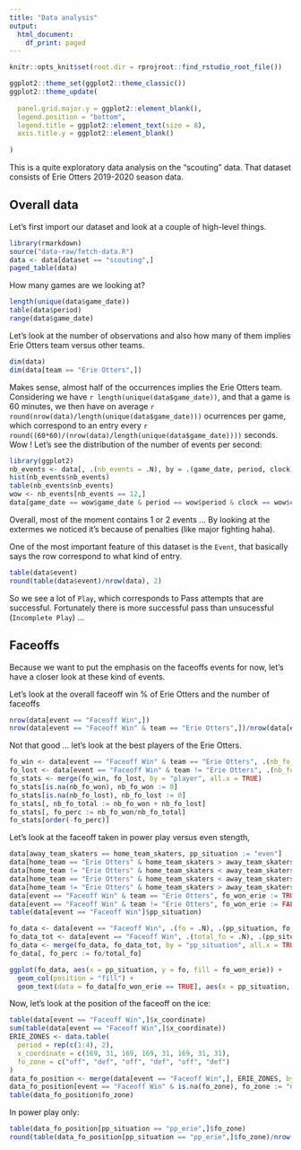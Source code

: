 ```yaml
---
title: "Data analysis"
output:
  html_document:
    df_print: paged
---
```


```r
knitr::opts_knit$set(root.dir = rprojroot::find_rstudio_root_file())

ggplot2::theme_set(ggplot2::theme_classic())
ggplot2::theme_update(
  
  panel.grid.major.y = ggplot2::element_blank(),
  legend.position = "bottom",
  legend.title = ggplot2::element_text(size = 8),
  axis.title.y = ggplot2::element_blank()
  
)
```

This is a quite exploratory data analysis on the "scouting" data. That dataset consists of Erie Otters 2019-2020 season data.

## Overall data

Let's first import our dataset and look at a couple of high-level things.

```r
library(rmarkdown)
source("data-raw/fetch-data.R")
data <- data[dataset == "scouting",]
paged_table(data)
```

How many games are we looking at? 

```r
length(unique(data$game_date))
table(data$period)
range(data$game_date)
```

Let's look at the number of observations and also how many of them implies Erie Otters team versus other teams.

```r
dim(data)
dim(data[team == "Erie Otters",])
```

Makes sense, almost half of the occurrences implies the Erie Otters team. Considering we have `r length(unique(data$game_date))`, and that a game is 60 minutes, we then have on average `r round(nrow(data)/length(unique(data$game_date)))` ocurrences per game, which correspond to an entry every `r round((60*60)/(nrow(data)/length(unique(data$game_date))))` seconds. Wow ! Let's see the distribution of the number of events per second:

```r
library(ggplot2)
nb_events <- data[, .(nb_events = .N), by = .(game_date, period, clock)]
hist(nb_events$nb_events)
table(nb_events$nb_events)
wow <- nb_events[nb_events == 12,]
data[game_date == wow$game_date & period == wow$period & clock == wow$clock,]
```

Overall, most of the moment contains 1 or 2 events ... By looking at the extermes we noticed it's because of penalties (like major fighting haha).

One of the most important feature of this dataset is the `Event`, that basically says the row correspond to what kind of entry.

```r
table(data$event)
round(table(data$event)/nrow(data), 2)
```

So we see a lot of `Play`, which corresponds to Pass attempts that are successful. Fortunately there is more successful pass than unsucessful (`Incomplete Play`) ... 

## Faceoffs

Because we want to put the emphasis on the faceoffs events for now, let's have a closer look at these kind of events.

Let's look at the overall faceoff win % of Erie Otters and the number of faceoffs

```r
nrow(data[event == "Faceoff Win",])
nrow(data[event == "Faceoff Win" & team == "Erie Otters",])/nrow(data[event == "Faceoff Win",])
```

Not that good ... let's look at the best players of the Erie Otters.

```r
fo_win <- data[event == "Faceoff Win" & team == "Erie Otters", .(nb_fo_won = .N), by = .(player)]
fo_lost <- data[event == "Faceoff Win" & team != "Erie Otters", .(nb_fo_lost = .N), by = .(player = player_2)]
fo_stats <- merge(fo_win, fo_lost, by = "player", all.x = TRUE)
fo_stats[is.na(nb_fo_won), nb_fo_won := 0]
fo_stats[is.na(nb_fo_lost), nb_fo_lost := 0]
fo_stats[, nb_fo_total := nb_fo_won + nb_fo_lost]
fo_stats[, fo_perc := nb_fo_won/nb_fo_total]
fo_stats[order(-fo_perc)]
```

Let's look at the faceoff taken in power play versus even stength,

```r
data[away_team_skaters == home_team_skaters, pp_situation := "even"]
data[home_team == "Erie Otters" & home_team_skaters > away_team_skaters, pp_situation := "pp_erie"]
data[home_team != "Erie Otters" & home_team_skaters < away_team_skaters, pp_situation := "pp_erie"]
data[home_team == "Erie Otters" & home_team_skaters < away_team_skaters, pp_situation := "pk_erie"]
data[home_team != "Erie Otters" & home_team_skaters > away_team_skaters, pp_situation := "pk_erie"]
data[event == "Faceoff Win" & team == "Erie Otters", fo_won_erie := TRUE]
data[event == "Faceoff Win" & team != "Erie Otters", fo_won_erie := FALSE]
table(data[event == "Faceoff Win"]$pp_situation)

fo_data <- data[event == "Faceoff Win", .(fo = .N), .(pp_situation, fo_won_erie)]
fo_data_tot <- data[event == "Faceoff Win", .(total_fo = .N), .(pp_situation)]
fo_data <- merge(fo_data, fo_data_tot, by = "pp_situation", all.x = TRUE)
fo_data[, fo_perc := fo/total_fo]

ggplot(fo_data, aes(x = pp_situation, y = fo, fill = fo_won_erie)) +
  geom_col(position = "fill") +
  geom_text(data = fo_data[fo_won_erie == TRUE], aes(x = pp_situation, label = round(fo_perc, 2), y=fo_perc + 0.04))
```

Now, let's look at the position of the faceoff on the ice: 

```r
table(data[event == "Faceoff Win",]$x_coordinate)
sum(table(data[event == "Faceoff Win",]$x_coordinate))
ERIE_ZONES <- data.table(
  period = rep(c(1:4), 2),
  x_coordinate = c(169, 31, 169, 169, 31, 169, 31, 31),
  fo_zone = c("off", "def", "off", "def", "off", "def")
)
data_fo_position <- merge(data[event == "Faceoff Win",], ERIE_ZONES, by = c("period", "x_coordinate"), all.x = TRUE)
data_fo_position[event == "Faceoff Win" & is.na(fo_zone), fo_zone := "neutral"]
table(data_fo_position$fo_zone)
```

In power play only:

```r
table(data_fo_position[pp_situation == "pp_erie",]$fo_zone)
round(table(data_fo_position[pp_situation == "pp_erie",]$fo_zone)/nrow(data_fo_position[pp_situation == "pp_erie",]), 2)
```

